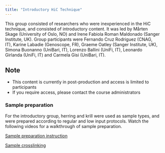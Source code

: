 ```yaml
---
title: "Introductory HiC Technique"
---
```


This group consisted of researchers who were inexperienced in the HiC technique, and consisted of introductory content. It was led by Mårten Skage (University of Oslo, NO) and Irene Fabiola Roman Maldonado (Sanger Institute, UK). Group participants were Fernando Cruz Rodriguez (CNAG, IT), Karine Labadie (Genoscope, FR), Graeme Oatley (Sanger Institute, UK), Simona Buonanno (UniBari, IT), Lorenzo Ballini (UniFi, IT), Leonardo Girlanda (UniFi, IT) and Carmela Gisi (UniBari, IT).

::: {.callout-caution}
## Note
- This content is currently in post-production and access is limited to participants
- If you require access, please contact the course administrators
:::

### Sample preparation
For the introductory group, herring and krill were used as sample types, and were prepared according to regular and low input protocols. Watch the following videos for a walkthrough of sample preparation.

[Sample preparation instruction](https://drive.google.com/file/d/1H5CMCjFoX3aD0uOgxNJAN_mu2_h3WSuz/view?usp=share_link)

[Sample crosslinking](https://drive.google.com/file/d/100MZf7saLs_6tznCrv679ohkbyI9IIqe/view?usp=share_link)


